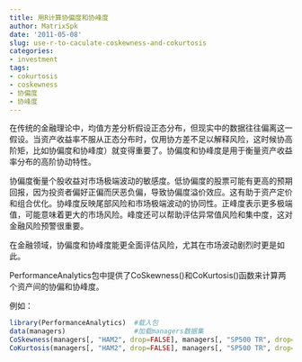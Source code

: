 ```yaml
---
title: 用R计算协偏度和协峰度
author: MatrixSpk
date: '2011-05-08'
slug: use-r-to-caculate-coskewness-and-cokurtosis
categories:
- investment
tags:
- cokurtosis
- coskewness
- 协偏度
- 协峰度
---
```

在传统的金融理论中，均值方差分析假设正态分布，但现实中的数据往往偏离这一假设。当资产收益率不服从正态分布时，仅用协方差不足以解释风险，这时候协高阶矩，比如协偏度和协峰度）就变得重要了。协偏度和协峰度是用于衡量资产收益率分布的高阶协动特性。

协偏度衡量个股收益对市场极端波动的敏感度。低协偏度的股票可能有更高的预期回报，因为投资者偏好正偏而厌恶负偏，导致协偏度溢价效应。这有助于资产定价和组合优化。协峰度反映尾部风险和市场极端波动的协同性。正峰度表示更多极端值，可能意味着更大的市场风险。峰度还可以帮助评估异常值风险和集中度，这对金融风险预警很重要。

在金融领域，协偏度和协峰度能更全面评估风险，尤其在市场波动剧烈时更是如此。

PerformanceAnalytics包中提供了CoSkewness()和CoKurtosis()函数来计算两个资产间的协偏和协峰度。

例如：

```r
library(PerformanceAnalytics)  #载入包
data(managers)                 #加载managers数据集
CoSkewness(managers[, "HAM2", drop=FALSE], managers[, "SP500 TR", drop=FALSE]) #计算协偏度
CoKurtosis(managers[, "HAM2", drop=FALSE], managers[, "SP500 TR", drop=FALSE]) #计算协峰度
```

